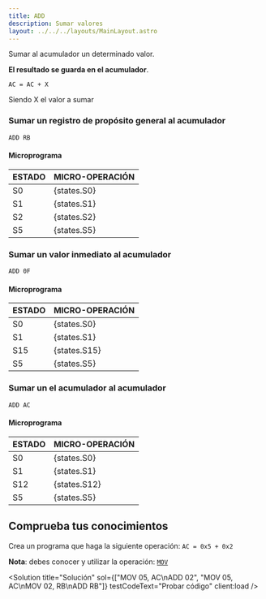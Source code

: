 ```yaml
---
title: ADD
description: Sumar valores
layout: ../../../layouts/MainLayout.astro
---
```



Sumar al acumulador un determinado valor.

**El resultado se guarda en el acumulador**.

```
AC = AC + X
```
Siendo X el valor a sumar

### Sumar un registro de propósito general al acumulador

```
ADD RB
```

#### Microprograma
| ESTADO | MICRO-OPERACIÓN |
|:-------|:----------|
| S0 | {states.S0} |
| S1 | {states.S1} |
| S2 | {states.S2} |
| S5 | {states.S5} |

### Sumar un valor inmediato al acumulador

```
ADD 0F
```

#### Microprograma
| ESTADO | MICRO-OPERACIÓN |
|:-------|:----------|
| S0 | {states.S0} |
| S1 | {states.S1} |
| S15 | {states.S15} |
| S5 | {states.S5} |

### Sumar un el acumulador al acumulador

```
ADD AC
```

#### Microprograma
| ESTADO | MICRO-OPERACIÓN |
|:-------|:----------|
| S0 | {states.S0} |
| S1 | {states.S1} |
| S12 | {states.S12} |
| S5 | {states.S5} |

## Comprueba tus conocimientos

Crea un programa que haga la siguiente operación: `AC = 0x5 + 0x2`

**Nota**: debes conocer y utilizar la operación: [`MOV`](/es/operations/MOV)

<Solution title="Solución" sol={["MOV 05, AC\nADD 02", "MOV 05, AC\nMOV 02, RB\nADD RB"]} testCodeText="Probar código" client:load />